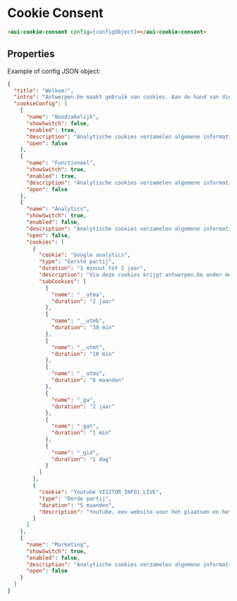 
<Meta title="Components/Cookie Consent" of={CookieConsentStory} />

# Cookie Consent

```html
<aui-cookie-consent config={configObject}></aui-cookie-consent>
```

## Properties

<Controls />

Example of config JSON object:

```json
{
  "title": "Welkom!",
  "intro": "Antwerpen.be maakt gebruik van cookies. Aan de hand van die cookies verzamelt en analyseert Antwerpen.be informatie over uw bezoek. Genieten van een optimale A-ervaring? Bevestig met alle cookies toestaan. Stel voorkeuren in en bepaal welke informatie u met Antwerpen deelt. Houd er rekening mee dat bepaalde media enkel beschikbaar zijn indien u de cookies ervan aanvaardt. Antwerpen.be bewaart cookievoorkeuren. U kan ze aanpassen via cookies beheren. Meer weten? Raadpleeg onze Cookieverklaring. Antwerpen.be waardeert uw vertrouwen en wenst u een verrijkende surfervaring toe!",
  "cookieConfig": [
    {
      "name": "Noodzakelijk",
      "showSwitch": false,
      "enabled": true,
      "description": "Analytische cookies verzamelen algemene informatie over de manier waarop onze website wordt gebruikt. Op basis van deze informatie kunnen wij een statische analyse maken van het gebruik van de website. Op basis van deze analyse kunnen wij de structuur, navigatie en inhoud van onze website gebruiksvriendelijker maken en verbeteren.",
      "open": false
    },
    {
      "name": "Functioneel",
      "showSwitch": true,
      "enabled": true,
      "description": "Analytische cookies verzamelen algemene informatie over de manier waarop onze website wordt gebruikt. Op basis van deze informatie kunnen wij een statische analyse maken van het gebruik van de website. Op basis van deze analyse kunnen wij de structuur, navigatie en inhoud van onze website gebruiksvriendelijker maken en verbeteren.",
      "open": false
    },
    {
      "name": "Analytics",
      "showSwitch": true,
      "enabled": false,
      "description": "Analytische cookies verzamelen algemene informatie over de manier waarop onze website wordt gebruikt. Op basis van deze informatie kunnen wij een statische analyse maken van het gebruik van de website. Op basis van deze analyse kunnen wij de structuur, navigatie en inhoud van onze website gebruiksvriendelijker maken en verbeteren.",
      "open": false,
      "cookies": [
        {
          "cookie": "Google analytics",
          "type": "Eerste partij",
          "duration": "1 minuut tot 2 jaar",
          "description": "Via deze cookies krijgt antwerpen.be onder meer informatie over het aantal (unieke) bezoekers, de bezoekerssessies, hoe de bezoekers de site gebruiken en via welk kanaal (sociale media, zoekrobots, etc.) antwerpen.be werd bereikt. Google Analytics geeft vervolgens inzicht in deze data aan de hand van een analyserapport. Lees hier het privacybeleid van Google.",
          "subCookies": [
            {
              "name": "__utma",
              "duration": "2 jaar"
            },
            {
              "name": "__utmb",
              "duration": "30 min"
            },
            {
              "name": "__utmt",
              "duration": "10 min"
            },
            {
              "name": "__utmz",
              "duration": "6 maanden"
            },
            {
              "name": "_ga",
              "duration": "2 jaar"
            },
            {
              "name": "_gat",
              "duration": "1 min"
            },
            {
              "name": "_gid",
              "duration": "1 dag"
            }
          ]
        },
        {
          "cookie": "Youtube VISITOR_INFO1_LIVE",
          "type": "Derde partij",
          "duration": "5 maanden",
          "description": "YouTube, een website voor het plaatsen en het delen van video’s, gebruikt cookies om data te verzamelen van individuele bezoekers en om na te gaan welke functies of voorkeuren door bepaalde gebruikers werden geselecteerd. Lees hier het privacybeleid van YouTube."
        }
      ]
    },
    {
      "name": "Marketing",
      "showSwitch": true,
      "enabled": false,
      "description": "Analytische cookies verzamelen algemene informatie over de manier waarop onze website wordt gebruikt. Op basis van deze informatie kunnen wij een statische analyse maken van het gebruik van de website. Op basis van deze analyse kunnen wij de structuur, navigatie en inhoud van onze website gebruiksvriendelijker maken en verbeteren.",
      "open": false
    }
  ]
}
```
